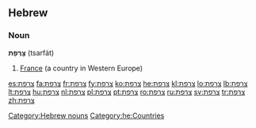 ==Hebrew==
===Noun===
'''צָרְפַת''' (tsarfát) {{g|f}}

# [[France]] (a country in Western Europe)

[[Category:Hebrew nouns]]
[[Category:he:Countries]]

[[es:צרפת]]
[[fa:צרפת]]
[[fr:צרפת]]
[[fy:צרפת]]
[[ko:צרפת]]
[[he:צרפת]]
[[kl:צרפת]]
[[lo:צרפת]]
[[lb:צרפת]]
[[lt:צרפת]]
[[hu:צרפת]]
[[nl:צרפת]]
[[pl:צרפת]]
[[pt:צרפת]]
[[ro:צרפת]]
[[ru:צרפת]]
[[sv:צרפת]]
[[tr:צרפת]]
[[zh:צרפת]]
